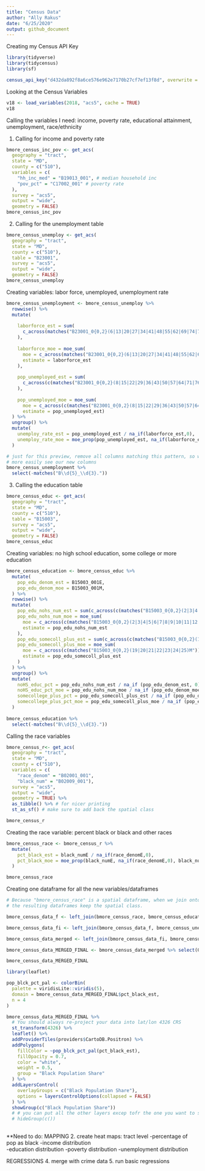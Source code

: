 ```yaml
---
title: "Census Data"
author: "Ally Rakus"
date: "6/25/2020"
output: github_document
---
```


Creating my Census API Key 
```r
library(tidyverse)
library(tidycensus)
library(sf)

census_api_key("d432da892f8a6ce576e962e7170b27cf7ef13f8d", overwrite = TRUE, install = TRUE) 

```

Looking at the Census Variables
```r
v18 <- load_variables(2018, "acs5", cache = TRUE)
v18
```

Calling the variables I need: income, poverty rate, educational attainment, unemployment, race/ethnicity

1. Calling for income and poverty rate 
```r
bmore_census_inc_pov <- get_acs(
  geography = "tract", 
  state = "MD",
  county = c("510"),
  variables = c(
    "hh_inc_med" = "B19013_001", # median household inc
    "pov_pct" = "C17002_001" # poverty rate
  ), 
  survey = "acs5",
  output = "wide",
  geometry = FALSE)
bmore_census_inc_pov
```
2. Calling for the unemployment table
```r
bmore_census_unemploy <- get_acs(
  geography = "tract", 
  state = "MD",
  county = c("510"),
  table = "B23001",
  survey = "acs5",
  output = "wide",
  geometry = FALSE)
bmore_census_unemploy
```
Creating variables: labor force, unemployed, unemployment rate
```r
bmore_census_unemployment <- bmore_census_unemploy %>% 
  rowwise() %>% 
  mutate(
    
    laborforce_est = sum(
      c_across(matches("B23001_0{0,2}(6|13|20|27|34|41|48|55|62|69|74|79|84|92|99|106|113|120|127|134|141|148|155|160|165|170)E"))
    ),
    
    laborforce_moe = moe_sum(
      moe = c_across(matches("B23001_0{0,2}(6|13|20|27|34|41|48|55|62|69|74|79|84|92|99|106|113|120|127|134|141|148|155|160|165|170)M")),
      estimate = laborforce_est
    ),
    
    pop_unemployed_est = sum(
      c_across(c(matches("B23001_0{0,2}(8|15|22|29|36|43|50|57|64|71|76|81|86|94|101|108|115|122|129|136|143|150|157|162|167|172)E")))
    ),
    
    pop_unemployed_moe = moe_sum(
      moe = c_across(c(matches("B23001_0{0,2}(8|15|22|29|36|43|50|57|64|71|76|81|86|94|101|108|115|122|129|136|143|150|157|162|167|172)M"))),
      estimate = pop_unemployed_est)
  ) %>% 
  ungroup() %>%
  mutate(
    unemploy_rate_est = pop_unemployed_est / na_if(laborforce_est,0),
    unemploy_rate_moe = moe_prop(pop_unemployed_est, na_if(laborforce_est,0), pop_unemployed_moe, laborforce_moe)
  )

# just for this preview, remove all columns matching this pattern, so we can
# more easily see our new columns
bmore_census_unemployment %>% 
  select(-matches("B\\d{5}_\\d{3}."))
```
3. Calling the education table
```r
bmore_census_educ <- get_acs(
  geography = "tract", 
  state = "MD",
  county = c("510"),
  table = "B15003",
  survey = "acs5",
  output = "wide",
  geometry = FALSE)
bmore_census_educ
```
Creating variables: no high school education, some college or more education 
```r
bmore_census_education <- bmore_census_educ %>%
  mutate(
    pop_edu_denom_est = B15003_001E,
    pop_edu_denom_moe = B15003_001M,
  ) %>%
  rowwise() %>%
  mutate(
    pop_edu_nohs_num_est = sum(c_across(c(matches("B15003_0{0,2}(2|3|4|5|6|7|8|9|10|11|12|13|14|15|16)E")))),
    pop_edu_nohs_num_moe = moe_sum(
      moe = c_across(c(matches("B15003_0{0,2}(2|3|4|5|6|7|8|9|10|11|12|13|14|15|16)M"))),
      estimate = pop_edu_nohs_num_est
    ),
    pop_edu_somecoll_plus_est = sum(c_across(c(matches("B15003_0{0,2}(19|20|21|22|23|24|25)E")))),
    pop_edu_somecoll_plus_moe = moe_sum(
      moe = c_across(c(matches("B15003_0{0,2}(19|20|21|22|23|24|25)M"))),
      estimate = pop_edu_somecoll_plus_est
    )
  ) %>%
  ungroup() %>% 
  mutate(
    noHS_educ_pct = pop_edu_nohs_num_est / na_if (pop_edu_denom_est, 0),
    noHS_educ_pct_moe = pop_edu_nohs_num_moe / na_if (pop_edu_denom_moe, 0),
    somecollege_plus_pct = pop_edu_somecoll_plus_est / na_if (pop_edu_denom_est, 0),
    somecollege_plus_pct_moe = pop_edu_somecoll_plus_moe / na_if (pop_edu_denom_moe,0)
  )
  
bmore_census_education %>% 
  select(-matches("B\\d{5}_\\d{3}."))
```

Calling the race variables 
```r
bmore_census_r<- get_acs(
  geography = "tract", 
  state = "MD",
  county = c("510"),
  variables = c(
    "race_denom" = "B02001_001",
    "black_num" = "B02009_001"),
  survey = "acs5",
  output = "wide",
  geometry = TRUE) %>% 
  as_tibble() %>% # for nicer printing
  st_as_sf() # make sure to add back the spatial class

bmore_census_r
```

Creating the race variable: percent black or black and other races 
```r
bmore_census_race <- bmore_census_r %>% 
  mutate(
    pct_black_est = black_numE / na_if(race_denomE,0),
    pct_black_moe = moe_prop(black_numE, na_if(race_denomE,0), black_numM, race_denomM)
  )

bmore_census_race
```

Creating one dataframe for all the new variables/dataframes
```r
# Because "bmore_census_race" is a spatial dataframe, when we join onto it all
# the resulting dataframes keep the spatial class.

bmore_census_data_f <- left_join(bmore_census_race, bmore_census_education, by = "GEOID")

bmore_census_data_fi <- left_join(bmore_census_data_f, bmore_census_unemployment, by = "GEOID")

bmore_census_data_merged <- left_join(bmore_census_data_fi, bmore_census_inc_pov, by = "GEOID")

bmore_census_data_MERGED_FINAL <- bmore_census_data_merged %>% select(GEOID, pct_black_est, pct_black_moe, noHS_educ_pct, noHS_educ_pct_moe, somecollege_plus_pct, somecollege_plus_pct_moe, unemploy_rate_est, unemploy_rate_moe, hh_inc_medE, hh_inc_medM, pov_pctE, pov_pctM)

bmore_census_data_MERGED_FINAL
```

```r
library(leaflet)

pop_blck_pct_pal <- colorBin(
  palette = viridisLite::viridis(5), 
  domain = bmore_census_data_MERGED_FINAL$pct_black_est, 
  n = 4
)

bmore_census_data_MERGED_FINAL %>% 
  # You should always re-project your data into lat/lon 4326 CRS
  st_transform(4326) %>% 
  leaflet() %>% 
  addProviderTiles(providers$CartoDB.Positron) %>%
  addPolygons(
    fillColor = ~pop_blck_pct_pal(pct_black_est),
    fillOpacity = 0.7,
    color = "white",
    weight = 0.5,
    group = "Black Population Share"
  ) %>% 
  addLayersControl(
    overlayGroups = c("Black Population Share"),
    options = layersControlOptions(collapsed = FALSE)
  ) %>% 
  showGroup(c("Black Population Share"))
  # # you can put all the other layers excep tofr the one you want to show by default. 
  # hideGroup(c()) 
  
```




**Need to do: 
MAPPING 
2. create heat maps: tract level 
  -percentage of pop as black 
  -income distribution  
  -education distribution
  -poverty distribution 
  -unemployment distribution
  
REGRESSIONS
4. merge with crime data 
5. run basic regressions 


